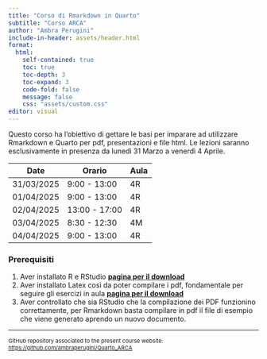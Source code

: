 ```yaml
---
title: "Corso di Rmarkdown in Quarto"
subtitle: "Corso ARCA"
author: "Ambra Perugini"
include-in-header: assets/header.html
format: 
  html:
    self-contained: true
    toc: true   
    toc-depth: 3 
    toc-expand: 3 
    code-fold: false 
    message: false
    css: "assets/custom.css"
editor: visual
---
```


Questo corso ha l'obiettivo di gettare le basi per imparare ad utilizzare Rmarkdown e Quarto per pdf, presentazioni e file html. Le lezioni saranno esclusivamente in presenza da lunedì 31 Marzo a venerdì 4 Aprile.

| Date       | Orario        | Aula |
|------------|---------------|------|
| 31/03/2025 | 9:00 - 13:00  | 4R   |
| 01/04/2025 | 9:00 - 13:00  | 4R   |
| 02/04/2025 | 13:00 - 17:00 | 4R   |
| 03/04/2025 | 8:30 - 12:30  | 4M   |
| 04/04/2025 | 9:00 - 13:00  | 4R   |

### Prerequisiti

1. Aver installato R e RStudio [**pagina per il download**](https://posit.co/download/rstudio-desktop/){target="_blank"}
2. Aver installato Latex così da poter compilare i pdf, fondamentale per seguire gli esercizi in aula [**pagina per il download**](https://www.latex-project.org/get/){target="_blank"}
3. Aver controllato che sia RStudio che la compilazione dei PDF funzionino correttamente, per Rmarkdown basta compilare in pdf il file di esempio che viene generato aprendo un nuovo documento.


------------------------------------------------------------------------

::: {style="font-size:11px;"}
GitHub repository associated to the present course website: [https://github.com/ambraperugini/Quarto_ARCA](https://github.com/ambraperugini/Quarto_ARCA){target="_blank"}

:::
